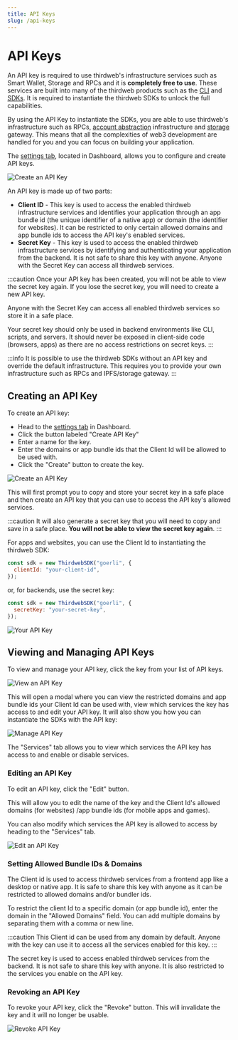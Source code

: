 ```yaml
---
title: API Keys
slug: /api-keys
---
```


# API Keys

An API key is required to use thirdweb's infrastructure services such as Smart Wallet, Storage and RPCs and it is **completely free to use**. These services are built into many of the thirdweb products such as the [CLI](/cli) and [SDKs](/sdk).
It is required to instantiate the thirdweb SDKs to unlock the full capabilities. 

By using the API Key to instantiate the SDKs, you are able to use thirdweb's infrastructure such as RPCs, [account abstraction](/glossary/smart-wallet) infrastructure and [storage](/storage) gateway.
This means that all the complexities of web3 development are handled for you and you can focus on building your application.

The [settings tab](https://thirdweb.com/create-api-key), located in Dashboard, allows you to configure and create API keys.

![Create an API Key](/assets/dashboard/settings-tab.png)

An API key is made up of two parts:

- **Client ID** - This key is used to access the enabled thirdweb infrastructure services and identifies your application through an app bundle id (the unique identifier of a native app) or domain (the identifier for websites). It can be restricted to only certain allowed domains and app bundle ids to access the API key's enabled services.
- **Secret Key** - This key is used to access the enabled thirdweb infrastructure services by identifying and authenticating your application from the backend. It is not safe to share this key with anyone. Anyone with the Secret Key can access all thirdweb services.

:::caution
Once your API key has been created, you will not be able to view the secret key again. If you lose the secret key, you will need to create a new API key.

Anyone with the Secret Key can access all enabled thirdweb services so store it in a safe place.

Your secret key should only be used in backend environments like CLI, scripts, and servers. It should never be exposed in client-side code (browsers, apps) as there are no access restrictions on secret keys.
:::

:::info
It is possible to use the thirdweb SDKs without an API key and override the default infrastructure. This requires you to provide your own infrastructure such as RPCs and IPFS/storage gateway.
:::

## Creating an API Key

To create an API key:

- Head to the [settings tab](https://thirdweb.com/create-api-key) in Dashboard.
- Click the button labeled "Create API Key"
- Enter a name for the key.
- Enter the domains or app bundle ids that the Client Id will be allowed to be used with.
- Click the "Create" button to create the key.

![Create an API Key](/assets/dashboard/create-api-key-combined.png)

This will first prompt you to copy and store your secret key in a safe place and then
create an API key that you can use to access the API key's allowed services.

:::caution
It will also generate a secret key that you will need to copy and save in a safe place. **You will not be able to view the secret key again**.
:::

For apps and websites, you can use the Client Id to instantiating the thirdweb SDK:

```javascript
const sdk = new ThirdwebSDK("goerli", {
  clientId: "your-client-id",
});
```

or, for backends, use the secret key:

```javascript
const sdk = new ThirdwebSDK("goerli", {
  secretKey: "your-secret-key",
});
```

![Your API Key](/assets/dashboard/your-api-key.png)

## Viewing and Managing API Keys

To view and manage your API key, click the key from your list of API keys.

![View an API Key](/assets/dashboard/view-api-key.png)

This will open a modal where you can view the restricted domains and app bundle ids your Client Id can be used with, view which services the key has access to and edit your API key.
It will also show you how you can instantiate the SDKs with the API key:

![Manage API Key](/assets/dashboard/client-id-secret-key.png)

The "Services" tab allows you to view which services the API key has access to and enable or disable services.

### Editing an API Key

To edit an API key, click the "Edit" button.

This will allow you to edit the name of the key and the Client Id's allowed domains (for websites) /app bundle ids (for mobile apps and games).

You can also modify which services the API key is allowed to access by heading to the "Services" tab.

![Edit an API Key](/assets/dashboard/edit-api-key-flow.png)

### Setting Allowed Bundle IDs & Domains

The Client id is used to access thirdweb services from a frontend app like a desktop or native app. It is safe to share this key with anyone as it can be restricted to allowed domains and/or bundler ids.

To restrict the client Id to a specific domain (or app bundle id), enter the domain in the "Allowed Domains" field. You can add multiple domains by separating them with a comma or new line.

:::caution
This Client id can be used from any domain by default. Anyone with the key can use it to access all the services enabled for this key.
:::

The secret key is used to access enabled thirdweb services from the backend. It is not safe to share this key with anyone. It is also restricted to the services you enable on the API key.

### Revoking an API Key

To revoke your API key, click the "Revoke" button. This will invalidate the key and it will no longer be usable.

![Revoke API Key](/assets/dashboard/revoke-api-key.png)
